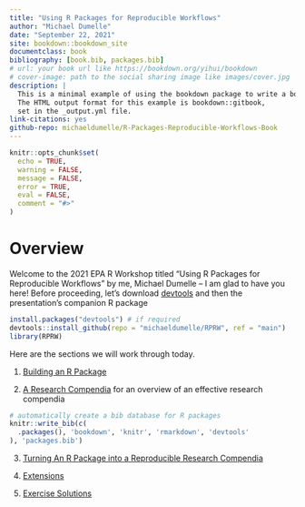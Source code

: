 ```yaml
--- 
title: "Using R Packages for Reproducible Workflows"
author: "Michael Dumelle"
date: "September 22, 2021"
site: bookdown::bookdown_site
documentclass: book
bibliography: [book.bib, packages.bib]
# url: your book url like https://bookdown.org/yihui/bookdown
# cover-image: path to the social sharing image like images/cover.jpg
description: |
  This is a minimal example of using the bookdown package to write a book.
  The HTML output format for this example is bookdown::gitbook,
  set in the _output.yml file.
link-citations: yes
github-repo: michaeldumelle/R-Packages-Reproducible-Workflows-Book
---
```


<!-- build book rmarkdown::render_site(encoding = 'UTF-8') -->

```r
knitr::opts_chunk$set(
  echo = TRUE,
  warning = FALSE,
  message = FALSE,
  error = TRUE,
  eval = FALSE,
  comment = "#>"
)
```

# Overview {-}

Welcome to the 2021 EPA R Workshop titled "Using R Packages for Reproducible Workflows" by me, Michael Dumelle -- I am glad to have you here! Before proceeding, let's download [devtools](https://devtools.r-lib.org/) and then the presentation's companion R package
```r
install.packages("devtools") # if required
devtools::install_github(repo = "michaeldumelle/RPRW", ref = "main")
library(RPRW)
```

Here are the sections we will work through today.

1. [Building an R Package](#r-packages)

2. [A Research Compendia](#a-research-compendia) for an overview of an effective research compendia

```r
# automatically create a bib database for R packages
knitr::write_bib(c(
  .packages(), 'bookdown', 'knitr', 'rmarkdown', 'devtools'
), 'packages.bib')
```

3. [Turning An R Package into a Reproducible Research Compendia](#your-compendia)

4. [Extensions](#extensions)

5. [Exercise Solutions](#exercise-solutions)